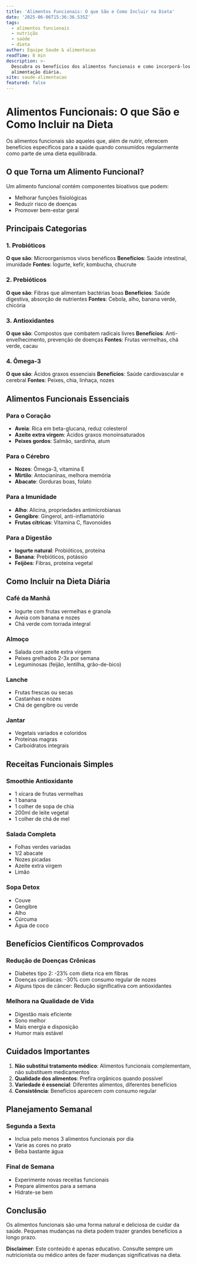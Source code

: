 ```yaml
---
title: 'Alimentos Funcionais: O que São e Como Incluir na Dieta'
date: '2025-06-06T15:36:36.535Z'
tags:
  - alimentos funcionais
  - nutrição
  - saúde
  - dieta
author: Equipe Saude & alimentacao
readTime: 8 min
description: >-
  Descubra os benefícios dos alimentos funcionais e como incorporá-los em sua
  alimentação diária.
site: saude-alimentacao
featured: false
---
```



# Alimentos Funcionais: O que São e Como Incluir na Dieta

Os alimentos funcionais são aqueles que, além de nutrir, oferecem benefícios específicos para a saúde quando consumidos regularmente como parte de uma dieta equilibrada.

## O que Torna um Alimento Funcional?

Um alimento funcional contém componentes bioativos que podem:
- Melhorar funções fisiológicas
- Reduzir risco de doenças
- Promover bem-estar geral

## Principais Categorias

### 1. Probióticos
**O que são**: Microorganismos vivos benéficos
**Benefícios**: Saúde intestinal, imunidade
**Fontes**: Iogurte, kefir, kombucha, chucrute

### 2. Prebióticos
**O que são**: Fibras que alimentam bactérias boas
**Benefícios**: Saúde digestiva, absorção de nutrientes
**Fontes**: Cebola, alho, banana verde, chicória

### 3. Antioxidantes
**O que são**: Compostos que combatem radicais livres
**Benefícios**: Anti-envelhecimento, prevenção de doenças
**Fontes**: Frutas vermelhas, chá verde, cacau

### 4. Ômega-3
**O que são**: Ácidos graxos essenciais
**Benefícios**: Saúde cardiovascular e cerebral
**Fontes**: Peixes, chia, linhaça, nozes

## Alimentos Funcionais Essenciais

### Para o Coração
- **Aveia**: Rica em beta-glucana, reduz colesterol
- **Azeite extra virgem**: Ácidos graxos monoinsaturados
- **Peixes gordos**: Salmão, sardinha, atum

### Para o Cérebro
- **Nozes**: Ômega-3, vitamina E
- **Mirtilo**: Antocianinas, melhora memória
- **Abacate**: Gorduras boas, folato

### Para a Imunidade
- **Alho**: Alicina, propriedades antimicrobianas
- **Gengibre**: Gingerol, anti-inflamatório
- **Frutas cítricas**: Vitamina C, flavonoides

### Para a Digestão
- **Iogurte natural**: Probióticos, proteína
- **Banana**: Prebióticos, potássio
- **Feijões**: Fibras, proteína vegetal

## Como Incluir na Dieta Diária

### Café da Manhã
- Iogurte com frutas vermelhas e granola
- Aveia com banana e nozes
- Chá verde com torrada integral

### Almoço
- Salada com azeite extra virgem
- Peixes grelhados 2-3x por semana
- Leguminosas (feijão, lentilha, grão-de-bico)

### Lanche
- Frutas frescas ou secas
- Castanhas e nozes
- Chá de gengibre ou verde

### Jantar
- Vegetais variados e coloridos
- Proteínas magras
- Carboidratos integrais

## Receitas Funcionais Simples

### Smoothie Antioxidante
- 1 xícara de frutas vermelhas
- 1 banana
- 1 colher de sopa de chia
- 200ml de leite vegetal
- 1 colher de chá de mel

### Salada Completa
- Folhas verdes variadas
- 1/2 abacate
- Nozes picadas
- Azeite extra virgem
- Limão

### Sopa Detox
- Couve
- Gengibre
- Alho
- Cúrcuma
- Água de coco

## Benefícios Científicos Comprovados

### Redução de Doenças Crônicas
- Diabetes tipo 2: -23% com dieta rica em fibras
- Doenças cardíacas: -30% com consumo regular de nozes
- Alguns tipos de câncer: Redução significativa com antioxidantes

### Melhora na Qualidade de Vida
- Digestão mais eficiente
- Sono melhor
- Mais energia e disposição
- Humor mais estável

## Cuidados Importantes

1. **Não substitui tratamento médico**: Alimentos funcionais complementam, não substituem medicamentos
2. **Qualidade dos alimentos**: Prefira orgânicos quando possível
3. **Variedade é essencial**: Diferentes alimentos, diferentes benefícios
4. **Consistência**: Benefícios aparecem com consumo regular

## Planejamento Semanal

### Segunda a Sexta
- Inclua pelo menos 3 alimentos funcionais por dia
- Varie as cores no prato
- Beba bastante água

### Final de Semana
- Experimente novas receitas funcionais
- Prepare alimentos para a semana
- Hidrate-se bem

## Conclusão

Os alimentos funcionais são uma forma natural e deliciosa de cuidar da saúde. Pequenas mudanças na dieta podem trazer grandes benefícios a longo prazo.

**Disclaimer**: Este conteúdo é apenas educativo. Consulte sempre um nutricionista ou médico antes de fazer mudanças significativas na dieta.
            
